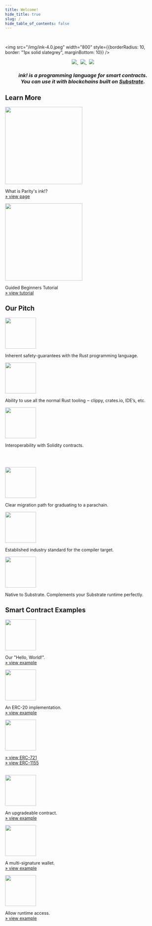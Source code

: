 ```yaml
---
title: Welcome!
hide_title: true
slug: /
hide_table_of_contents: false
---
```


<br/>

<img src="/img/ink-4.0.jpeg" width="800" style={{borderRadius: 10, border: "1px solid slategrey", marginBottom: 10}} />

<center>
    <a href="https://github.com/paritytech/ink">
        <img style={{height: 25}} src="https://img.shields.io/github/v/release/paritytech/ink?label=ink!%20on%20GitHub&labelColor=white&color=blue" />
    </a>
    &nbsp;
    <a href="https://substrate.stackexchange.com/questions/tagged/ink?tab=Votes">
        <img style={{height: 25}} src="https://img.shields.io/badge/click-white.svg?logo=StackExchange&label=ink!%20Support%20on%20StackExchange&labelColor=white&color=blue" />
    </a>
    &nbsp;
    <a href="https://twitter.com/ink_lang">
        <img style={{height: 25}} src="https://img.shields.io/twitter/follow/ink_lang?label=Follow" />
    </a>
</center>

<h3 style={{lineHeight: 1.4 + "em", marginTop: 0.5 + "em"}}>
<center>
    <em>ink! is a programming language for smart contracts.<br/>
    You can use it with blockchains built on <a href="https://github.com/paritytech/substrate">Substrate</a>.
    </em>
</center>
</h3>

## Learn More

<div className="row">
    <div className="col text--center">
        <a href="https://www.parity.io/blog/what-is-paritys-ink">
            <img src="/img/what-is-ink.png" width="250" style={{borderRadius: 10, border: "1px solid slategrey"}} />
        </a>
        <p>
            What is Parity's ink!?<br/>
            <a href="https://www.parity.io/blog/what-is-paritys-ink">
                » view page
            </a>
        </p>
    </div>
    <div className="col text--center">
        <a href="https://docs.substrate.io/tutorials/smart-contracts/">
            <img src="/img/tutorial.png" width="250" style={{borderRadius: 10, border: "1px solid slategrey"}} />
        </a>
        <p>
            Guided Beginners Tutorial<br/>
            <a href="https://docs.substrate.io/tutorials/smart-contracts/">
                » view tutorial
            </a>
        </p>
    </div>
</div>

## Our Pitch

<div className="row">
    <div className="col text--center">
        <img src="/img/icons/rust.svg" width="100" />
        <p>Inherent safety-guarantees with the Rust programming language.</p>
    </div>
    <div className="col text--center">
        <img src="/img/icons/ecosystem.svg" width="100" />
        <p>Ability to use all the normal Rust tooling ‒ clippy, crates.io, IDE’s, etc.</p>
    </div>
    <div className="col text--center">
        <img src="/img/icons/interop.svg" width="100" />
        <p>Interoperability with Solidity contracts.</p>
    </div>
</div>

<br/>&nbsp;<br/>

<div className="row">
    <div className="col text--center">
        <img src="/img/icons/migration-path.svg" width="100" />
        <p>Clear migration path for graduating to a parachain.</p>
    </div>
    <div className="col text--center">
        <img src="/img/icons/wasm.svg" width="100" />
        <p>Established industry standard for the compiler target.</p>
    </div>
    <div className="col text--center">
        <img src="/img/icons/substrate.svg" width="100" />
        <p>Native to Substrate. Complements your Substrate runtime perfectly.</p>
    </div>
</div>

## Smart Contract Examples

<div className="row">
    <div className="col text--center">
        <a href="https://github.com/paritytech/ink/tree/master/examples/flipper"><img src="/img/icons/flipper.svg" width="100" /></a>
        <p>
            Our "Hello, World!".<br/>
            <a href="https://github.com/paritytech/ink/tree/master/examples/flipper">
                » view example
            </a>
        </p>
    </div>
    <div className="col text--center">
        <a href="https://github.com/paritytech/ink/tree/master/examples/erc20"><img src="/img/icons/erc20.svg" width="100" /></a>
        <p>
            An ERC-20 implementation.<br/>
            <a href="https://github.com/paritytech/ink/tree/master/examples/erc20">
                » view example
            </a>
        </p>
    </div>
    <div className="col text--center">
        <a href="https://github.com/paritytech/ink/tree/master/examples/erc721"><img src="/img/icons/nft.svg" width="100" /></a>
        <p>
            <a href="https://github.com/paritytech/ink/tree/master/examples/erc721">
                » view ERC-721
            </a>
            <br/>
            <a href="https://github.com/paritytech/ink/tree/master/examples/erc1155">
                » view ERC-1155
            </a>
        </p>
    </div>
</div>

<br/>

<div className="row">
    <div className="col text--center">
        <a href="https://github.com/paritytech/ink/tree/master/examples/upgradeable-contracts"><img src="/img/icons/upgradable.svg" width="100" /></a>
        <p>
            An upgradeable contract.<br/>
            <a href="https://github.com/paritytech/ink/tree/master/examples/upgradeable-contracts">
                » view example
            </a>
        </p>
    </div>
    <div className="col text--center">
        <a href="https://github.com/paritytech/ink/tree/master/examples/multisig"><img src="/img/icons/multisig.svg" width="100" /></a>
        <p>
            A multi-signature wallet.<br/>
            <a href="https://github.com/paritytech/ink/tree/master/examples/multisig">
                » view example
            </a>
        </p>
    </div>
    <div className="col text--center">
        <a href="https://github.com/paritytech/ink/tree/master/examples/rand-extension"><img src="/img/icons/rand-extension.svg" width="100" /></a>
        <p>
            Allow runtime access.<br/>
            <a href="https://github.com/paritytech/ink/tree/master/examples/rand-extension">
                » view example
            </a>
        </p>
    </div>
</div>

